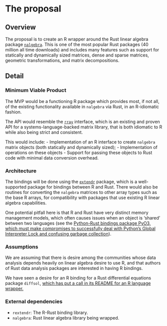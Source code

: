 # The proposal
<!--
How are you going to solve the problem? Include the concrete actions you
will take and an estimated timeline. What are likely failure modes and
how will you recover from them?

This is where the proposal should be outlined.
-->

## Overview
<!--
At a high-level address what your proposal is and how it will address
the problem identified. Highlight any benefits to the R Community that
follow from solving the problem. This should be your most compelling
section.

Include concrete actions you will take and estimated timeline.
-->
The proposal is to create an R wrapper around the Rust linear algebra package [`nalgebra`](https://nalgebra.rs/). This is one of the most popular Rust packages (40 million all time downloads) and includes many features such as support for statically and dynamically sized matrices, dense and sparse matrices, geometric transformations, and matrix decompositions.

## Detail
<!--
Go into more detail about the specifics of the project and how it delivers
against the problem.

Depending on project type the detail section should include:
-->

### Minimum Viable Product

<!--
What is the smallest thing you can build that delivers value to your users?
-->

The MVP would be a functioning R package which provides most, if not all, of the existing functionality available in `nalgebra` via Rust, in an R-idiomatic fashion.

The API would resemble the [`rray`](https://rray.r-lib.org/) interface, which is an existing and proven API for a systems-language-backed matrix library, that is both idiomatic to R while also being strict and consistent.

This would include:
- Implementation of an R interface to create `nalgebra` matrix objects (both statically and dynamically sized);
- Implementation of operations on these objects
- Support for passing these objects to Rust code with minimal data conversion overhead.


### Architecture

<!--
What does the high-level architecture look like?
-->
The bindings will be done using the [`extendr`](https://github.com/extendr) package, which is a well-supported package for bindings between R and Rust. There would also be routines for converting the `nalgebra` matrices to other array types such as the base R arrays, for compatibility with packages that use existing R linear algebra capabilities.

One potential pitfall here is that R and Rust have very distinct memory management models, which often causes issues when an object is 'shared' between two languages (see the [Python-Rust bindings package PyO3, which must make compromises to successfully deal with Python's Global Interpreter Lock and confusing garbage collection](https://pyo3.github.io/pyo3/v0.16.5/memory.html)).

### Assumptions

<!--
What assumptions are you making that, if proven false, would invalidate the project?
-->
We are assuming that there is desire among the communities whose data analysis depends heavily on linear algebra desire to use R, and that authors of Rust data analysis packages are interested in having R bindings. 

We have seen a desire for an R binding for a Rust differential equations package `diffsol`, [which has put a call in its README for an R language wrapper.](https://github.com/martinjrobins/diffsol?tab=readme-ov-file#wanted---developers-for-higher-level-language-wrappers)

### External dependencies

<!--
What external dependencies does the project have (e.g. libraries, services, other projects, etc.)?
-->
- `rextendr`: The R-Rust binding library.
- `nalgebra`: Rust linear algebra library being wrapped.
